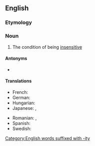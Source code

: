 ==English==

===Etymology===
{{prefix|en|in|sensitivity}}

===Noun===
{{en-noun|-|insensitivities}}

# The condition of being [[insensitive]]

====Antonyms====
* {{l|en|sensitivity}}

====Translations====
{{trans-top|condition of being insensitive}}
* French: {{t+|fr|insensibilité|f}}
* German: {{t|de|Gefühllosigkeit|f}}
* Hungarian: {{t+|hu|érzéketlenség}}
* Japanese: {{t|ja|無神経|tr=mushinkei}}, {{t+|ja|鈍感|tr=donkan}}
{{trans-mid}}
* Romanian: {{t+|ro|insensibilitate|f}}, {{t|ro|nesensibilitate|f}} {{qualifier|rare}}
* Spanish: {{t+|es|insensibilidad|f}}
* Swedish: {{t+|sv|okänslighet|c}}
{{trans-bottom}}

[[Category:English words suffixed with -ity]]